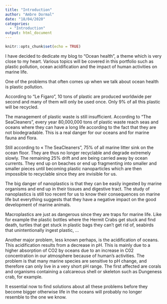 ```yaml
---
title: "Introduction"
author: "Ambre Dormal"
date: "18/04/2020"
categories:
  - "Introduction"
output: html_document
---
```


```r
knitr::opts_chunk$set(echo = TRUE)
```

I have decided to dedicate my blog to "Ocean health", a theme which is very close to my heart. Various topics will be covered in this portfolio such as plastic pollution, ocean acidification and the impact of human activities on marine life.

One of the problems that often comes up when we talk about ocean health is plastic pollution.

According to "Le Figaro", 10 tons of plastic are produced worldwide per second and many of them will only be used once. Only 9% of all this plastic will be recycled.

The management of plastic waste is still insufficient. According to “The SeaCleaners”, every year 80,000,000 tons of plastic waste reach seas and oceans where they can have a long life according to the fact that they are not biodegradable.
This is a real danger for our oceans and for marine fauna and flora.

Still according to « The SeaCleaners”, 75% of all marine litter sink on the ocean floor. They are thus no longer recyclable and degrade extremely slowly. The remaining 25% drift and are being carried away by ocean currents. They end up on beaches or end up fragmenting into smaller and smaller pieces until becoming plastic nanoparticles which are then impossible to recyclable since they are invisible for us.

The big danger of nanoplastics is that they can be easily ingested by marine organisms and end up in their tissues and digestive tract. The study of nanoplastics is still too recent for us to know their consequences on marine life but everything suggests that they have a negative impact on the good development of marine animals.

Macroplastics are just as dangerous since they are traps for marine life. Like for example the plastic bottles where the Hermit Crabs get stuck and find death, turtles that get stuck in plastic bags they can’t get rid of, seabirds that unintentionally ingest plastic, ...

Another major problem, less known perhaps, is the acidification of oceans. This acidification results from a decrease in pH. This is mainly due to a higher absorption of CO2 by oceans due to an increase in C02 concentration in our atmosphere because of human’s activities.
The problem is that many marine species are sensitive to pH change, and therefore can only live in a very short pH range. The first affected are corals and organisms containing a calcareous shell or skeleton such as Dungeness crab, for example.

It essential now to find solutions about all these problems before they become bigger otherwise life in the oceans will probably no longer resemble to the one we know.

